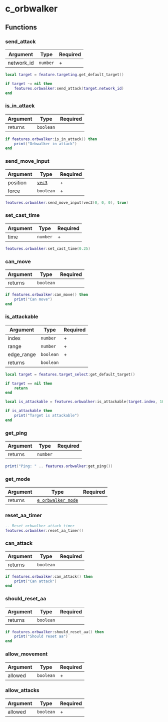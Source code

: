 # c_orbwalker

## Functions

### send_attack

| Argument   | Type     | Required |
| ---------- | -------- | -------- |
| network_id | `number` | +        |

```lua
local target = feature.targeting.get_default_target()

if target ~= nil then
    features.orbwalker:send_attack(target.network_id)
end
```

### is_in_attack

| Argument | Type      | Required |
| -------- | --------- | -------- |
| returns  | `boolean` |          |

```lua
if features.orbwalker:is_in_attack() then
    print("Orbwalker in attack")
end
```

### send_move_input

| Argument | Type                    | Required |
| -------- | ----------------------- | -------- |
| position | [`vec3`](/structs/vec3) | +        |
| force    | `boolean`               | +        |

```lua
features.orbwalker:send_move_input(vec3(0, 0, 0), true)
```

### set_cast_time

| Argument | Type     | Required |
| -------- | -------- | -------- |
| time     | `number` | +        |

```lua
features.orbwalker:set_cast_time(0.25)
```

### can_move

| Argument | Type      | Required |
| -------- | --------- | -------- |
| returns  | `boolean` |          |

```lua
if features.orbwalker:can_move() then
    print("Can move")
end
```

### is_attackable

| Argument   | Type      | Required |
| ---------- | --------- | -------- |
| index      | `number`  | +        |
| range      | `number`  | +        |
| edge_range | `boolean` | +        |
| returns    | `boolean` |          |

```lua
local target = features.target_select:get_default_target()

if target == nil then
    return
end

local is_attackable = features.orbwalker:is_attackable(target.index, 1000, true)

if is_attackable then
    print("Target is attackable")
end
```

### get_ping

| Argument | Type     | Required |
| -------- | -------- | -------- |
| returns  | `number` |          |

```lua
print("Ping: " .. features.orbwalker:get_ping())
```

### get_mode

| Argument | Type                                          | Required |
| -------- | --------------------------------------------- | -------- |
| returns  | [`e_orbwalker_mode`](/enums/e_orbwalker_mode) |          |

### reset_aa_timer

```lua
-- Reset orbwalker attack timer
features.orbwalker:reset_aa_timer()
```

### can_attack

| Argument | Type      | Required |
| -------- | --------- | -------- |
| returns  | `boolean` |          |

```lua
if features.orbwalker:can_attack() then
    print("Can attack")
end
```

### should_reset_aa

| Argument | Type      | Required |
| -------- | --------- | -------- |
| returns  | `boolean` |          |

```lua
if features.orbwalker:should_reset_aa() then
    print("Should reset aa")
end
```

### allow_movement

| Argument | Type      | Required |
| -------- | --------- | -------- |
| allowed  | `boolean` | +        |

### allow_attacks

| Argument | Type      | Required |
| -------- | --------- | -------- |
| allowed  | `boolean` | +        |
